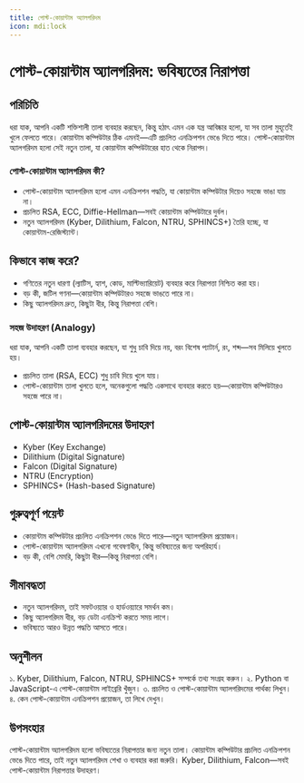 ```yaml
---
title: পোস্ট-কোয়ান্টাম অ্যালগরিদম
icon: mdi:lock
---
```


# পোস্ট-কোয়ান্টাম অ্যালগরিদম: ভবিষ্যতের নিরাপত্তা

## পরিচিতি

ধরা যাক, আপনি একটি শক্তিশালী তালা ব্যবহার করছেন, কিন্তু হঠাৎ এমন এক যন্ত্র আবিষ্কার হলো, যা সব তালা মুহূর্তেই খুলে ফেলতে পারে। কোয়ান্টাম কম্পিউটার ঠিক এমনই—এটি প্রচলিত এনক্রিপশন ভেঙে দিতে পারে। পোস্ট-কোয়ান্টাম অ্যালগরিদম হলো সেই নতুন তালা, যা কোয়ান্টাম কম্পিউটারের হাত থেকে নিরাপদ।

### পোস্ট-কোয়ান্টাম অ্যালগরিদম কী?

- পোস্ট-কোয়ান্টাম অ্যালগরিদম হলো এমন এনক্রিপশন পদ্ধতি, যা কোয়ান্টাম কম্পিউটার দিয়েও সহজে ভাঙা যায় না।
- প্রচলিত RSA, ECC, Diffie-Hellman—সবই কোয়ান্টাম কম্পিউটারে দুর্বল।
- নতুন অ্যালগরিদম (Kyber, Dilithium, Falcon, NTRU, SPHINCS+) তৈরি হচ্ছে, যা কোয়ান্টাম-রেজিস্ট্যান্ট।

## কিভাবে কাজ করে?

- গণিতের নতুন ধারণা (ল্যাটিস, হ্যাশ, কোড, মাল্টিভ্যারিয়েট) ব্যবহার করে নিরাপত্তা নিশ্চিত করা হয়।
- বড় কী, জটিল গণনা—কোয়ান্টাম কম্পিউটারও সহজে ভাঙতে পারে না।
- কিছু অ্যালগরিদম দ্রুত, কিছুটা ধীর, কিন্তু নিরাপত্তা বেশি।

### সহজ উদাহরণ (Analogy)

ধরা যাক, আপনি একটি তালা ব্যবহার করছেন, যা শুধু চাবি দিয়ে নয়, বরং বিশেষ প্যাটার্ন, রং, শব্দ—সব মিলিয়ে খুলতে হয়।
- প্রচলিত তালা (RSA, ECC) শুধু চাবি দিয়ে খুলে যায়।
- পোস্ট-কোয়ান্টাম তালা খুলতে হলে, অনেকগুলো পদ্ধতি একসাথে ব্যবহার করতে হয়—কোয়ান্টাম কম্পিউটারও সহজে পারে না।

## পোস্ট-কোয়ান্টাম অ্যালগরিদমের উদাহরণ

- Kyber (Key Exchange)
- Dilithium (Digital Signature)
- Falcon (Digital Signature)
- NTRU (Encryption)
- SPHINCS+ (Hash-based Signature)

## গুরুত্বপূর্ণ পয়েন্ট

- কোয়ান্টাম কম্পিউটার প্রচলিত এনক্রিপশন ভেঙে দিতে পারে—নতুন অ্যালগরিদম প্রয়োজন।
- পোস্ট-কোয়ান্টাম অ্যালগরিদম এখনো গবেষণাধীন, কিন্তু ভবিষ্যতের জন্য অপরিহার্য।
- বড় কী, বেশি মেমরি, কিছুটা ধীর—কিন্তু নিরাপত্তা বেশি।

## সীমাবদ্ধতা

- নতুন অ্যালগরিদম, তাই সফটওয়্যার ও হার্ডওয়্যারে সমর্থন কম।
- কিছু অ্যালগরিদম ধীর, বড় ডেটা এনক্রিপ্ট করতে সময় লাগে।
- ভবিষ্যতে আরও উন্নত পদ্ধতি আসতে পারে।

## অনুশীলন

১. Kyber, Dilithium, Falcon, NTRU, SPHINCS+ সম্পর্কে তথ্য সংগ্রহ করুন।
২. Python বা JavaScript-এ পোস্ট-কোয়ান্টাম লাইব্রেরি খুঁজুন।
৩. প্রচলিত ও পোস্ট-কোয়ান্টাম অ্যালগরিদমের পার্থক্য লিখুন।
৪. কেন পোস্ট-কোয়ান্টাম এনক্রিপশন প্রয়োজন, তা লিখে দেখুন।

## উপসংহার

পোস্ট-কোয়ান্টাম অ্যালগরিদম হলো ভবিষ্যতের নিরাপত্তার জন্য নতুন তালা। কোয়ান্টাম কম্পিউটার প্রচলিত এনক্রিপশন ভেঙে দিতে পারে, তাই নতুন অ্যালগরিদম শেখা ও ব্যবহার করা জরুরি। Kyber, Dilithium, Falcon—সবই পোস্ট-কোয়ান্টাম নিরাপত্তার উদাহরণ।
